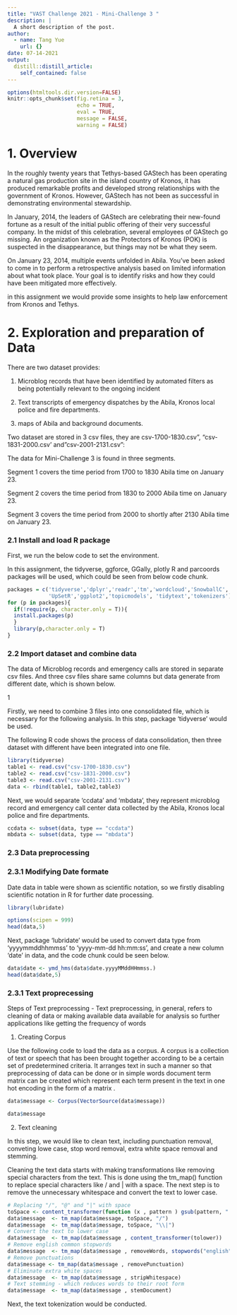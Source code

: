 ```yaml
---
title: "VAST Challenge 2021 - Mini-Challenge 3 "
description: |
  A short description of the post.
author:
  - name: Tang Yue
    url: {}
date: 07-14-2021
output:
  distill::distill_article:
    self_contained: false
---
```



```r
options(htmltools.dir.version=FALSE)
knitr::opts_chunk$set(fig.retina = 3,
                      echo = TRUE,
                      eval = TRUE,
                      message = FALSE,
                      warning = FALSE)
```

# 1. Overview

In the roughly twenty years that Tethys-based GAStech has been operating a natural gas production site in the island country of Kronos, it has produced remarkable profits and developed strong relationships with the government of Kronos. However, GAStech has not been as successful in demonstrating environmental stewardship.

In January, 2014, the leaders of GAStech are celebrating their new-found fortune as a result of the initial public offering of their very successful company. In the midst of this celebration, several employees of GAStech go missing. An organization known as the Protectors of Kronos (POK) is suspected in the disappearance, but things may not be what they seem.

On January 23, 2014, multiple events unfolded in Abila. You’ve been asked to come in to perform a retrospective analysis based on limited information about what took place. Your goal is to identify risks and how they could have been mitigated more effectively.

in this assignment we would provide some insights to help law enforcement from Kronos and Tethys.


# 2. Exploration and preparation of Data

There are two dataset provides:

(1) Microblog records that have been identified by automated filters as being potentially relevant to the ongoing incident

(2) Text transcripts of emergency dispatches by the Abila, Kronos local police and fire departments.

(3) maps of Abila and background documents.


Two dataset are stored in 3 csv files, they are csv-1700-1830.csv", "csv-1831-2000.csv' and  "csv-2001-2131.csv":

The data for Mini-Challenge 3 is found in three segments.

Segment 1 covers the time period from 1700 to 1830 Abila time on January 23. 

Segment 2 covers the time period from 1830 to 2000 Abila time on January 23. 

Segment 3 covers the time period from 2000 to shortly after 2130 Abila time on January 23. 

### 2.1 Install and load R package

First, we run the below code to set the environment.


In this assignment, the tidyverse, ggforce, GGally, plotly R and parcoords packages will be used, which could be seen from below code chunk.


```r
packages = c('tidyverse','dplyr','readr','tm','wordcloud','SnowballC',
             'UpSetR','ggplot2','topicmodels', 'tidytext','tokenizers')
for (p in packages){
  if(!require(p, character.only = T)){
  install.packages(p)
  }
  library(p,character.only = T)
}
```


### 2.2 Import dataset and combine data

The data of Microblog records and emergency calls are stored in separate csv files. And three csv files share same columns but data generate from different date, which is shown below.

1[](image/1.files.PNG)


Firstly, we need to combine 3 files into one consolidated file, which is necessary for the following analysis. In this step, package 'tidyverse' would be used.

The following R code shows the process of data consolidation, then three dataset with different have been integrated into one file.

```r
library(tidyverse)
table1 <- read.csv("csv-1700-1830.csv")
table2 <- read.csv("csv-1831-2000.csv")
table3 <- read.csv("csv-2001-2131.csv")
data <- rbind(table1, table2,table3)
```


Next, we would separate 'ccdata' and 'mbdata', they represent microblog record and emergency call center data collected by  the Abila, Kronos local police and fire departments.


```r
ccdata <- subset(data, type == "ccdata")
mbdata <- subset(data, type == "mbdata")

```


### 2.3 Data preprocessing

### 2.3.1 Modifying Date formate  

Date data in table were shown as scientific notation, so we firstly disabling scientific notation in R for further date processing.

```r
library(lubridate)

options(scipen = 999)
head(data,5)

```

Next, package 'lubridate' would be used to convert data type from 'yyyymmddhhmmss' to 'yyyy-mm-dd hh:mm:ss', and create a new column 'date' in data, and the code chunk could be seen below.

```r
data$date <- ymd_hms(data$date.yyyyMMddHHmmss.)
head(data$date,5)
```

### 2.3.1 Text proprecessing

Steps of Text preprocessing - Text preprocessing, in general, refers to cleaning of data or making available data available for analysis so further applications like getting the frequency of words


1. Creating Corpus
 
Use the following code to load the data as a corpus. A corpus is a collection of text or speech that has been brought together according to be a certain set of predetermined criteria.   It arranges text in such a manner  so that preprocessing of data can be done or in simple words document term matrix can be created which represent each term present in the text in one hot encoding in the form of a matrix .

```r
data$message <- Corpus(VectorSource(data$message))

data$message 
```

2. Text cleaning

In this step, we would like to clean text, including punctuation removal, conveting lowe case, stop word removal, extra white space removal and stemming.

Cleaning the text data starts with making transformations like removing special characters from the text. This is done using the tm_map() function to replace special characters like / and | with a space. The next step is to remove the unnecessary whitespace and convert the text to lower case.

```r
# Replacing "/", "@" and "|" with space
toSpace <- content_transformer(function (x , pattern ) gsub(pattern, " ", x))
data$message  <- tm_map(data$message, toSpace, "/")
data$message  <- tm_map(data$message, toSpace, "\\|")
# Convert the text to lower case
data$message  <- tm_map(data$message , content_transformer(tolower))
# Remove english common stopwords
data$message  <- tm_map(data$message , removeWords, stopwords("english"))
# Remove punctuations
data$message <- tm_map(data$message , removePunctuation)
# Eliminate extra white spaces
data$message  <- tm_map(data$message , stripWhitespace)
# Text stemming - which reduces words to their root form
data$message  <- tm_map(data$message , stemDocument)
```


Next, the text tokenization would be conducted. 

```r

```

